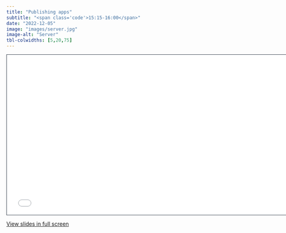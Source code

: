 ```yaml
---
title: "Publishing apps"
subtitle: "<span class='code'>15:15-16:00</span>"
date: "2022-12-05"
image: "images/server.jpg"
image-alt: "Server"
tbl-colwidths: [5,20,75]
---
```


<!-- Materials will be distributed sooner to the event. -->

```{=html}
<iframe class="slide-deck" src="../materials/03_publish.html" height="420" width="747" style="border: 1px solid #2e3846;"></iframe>
```

[View slides in full screen](../materials/03_publish.html)

<!-- # Outline -->

<!-- -   A -->
<!-- -   B -->
<!--     -   1 -->
<!--     -   2 -->

<!-- # Recap -->

<!-- ::: recap -->
<!-- -   A -->
<!-- -   B -->
<!-- ::: -->

<!-- # Exercises -->

<!-- ## Exercise 1 -->

<!-- ::: question -->
<!-- -   A -->
<!-- -   B -->
<!-- ::: -->

<!-- **&rarr;&ensp;[Solution](../materials/solutions/03_publish.qmd)** -->
